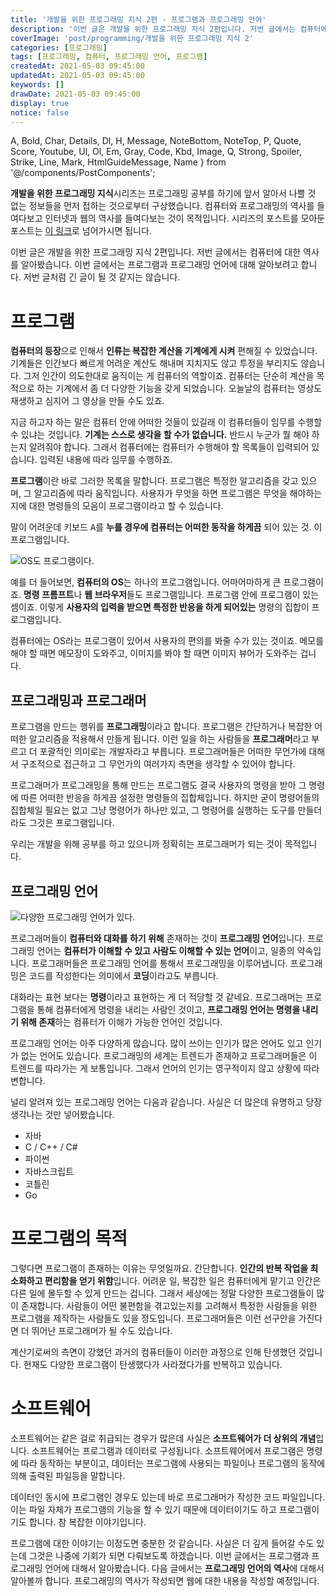```yaml
---
title: '개발을 위한 프로그래밍 지식 2편 - 프로그램과 프로그래밍 언어'
description: '이번 글은 개발을 위한 프로그래밍 지식 2편입니다. 저번 글에서는 컴퓨터에 대한 역사를 알아봤습니다. 이번 글에서는 프로그램과 프로그래밍 언어에 대해 알아보려고 합니다. 저번 글처럼 긴 글이 될 것 같지는 않습니다. 컴퓨터의 등장으로 인해서 인류는 복잡한 계산을 기계에게 시켜 편해질 수 있었습니다. 기계들은 인간보다 빠르게 어려운 계산도 해내며 지치지도 않고 투정을 부리지도 않습니다. 그저 인간이 의도한대로 움직이는 게 컴퓨터의 역할이죠. 하지만 말이죠 컴퓨터는 단순히 계산을 목적으로 하는 기계에서 좀 더 다양한 기능을 갖게 되었습니다. 컴퓨터는 어떻게 변해온 것일까요.'
coverImage: 'post/programming/개발을 위한 프로그래밍 지식 2'
categories: [프로그래밍]
tags: [프로그래밍, 컴퓨터, 프로그래밍 언어, 프로그램]
createdAt: 2021-05-03 09:45:00
updatedAt: 2021-05-03 09:45:00
keywords: []
drawDate: 2021-05-03 09:45:00
display: true
notice: false
---
```


  A, Bold, Char, Details, Dl, H, Message, NoteBottom, NoteTop, P,
  Quote, Score, Youtube, Ul, Ol, Em, Gray, Code, Kbd, Image,
  Q, Strong, Spoiler, Strike, Line, Mark, HtmlGuideMessage, Name
} from '@/components/PostComponents';

<Message color='blue'>
  <P><Strong>개발을 위한 프로그래밍 지식</Strong>시리즈는 프로그래밍 공부를 하기에 앞서 알아서 나쁠 것 없는 정보들을 먼저 접하는 것으로부터 구상했습니다. 컴퓨터와 프로그래밍의 역사를 들여다보고 인터넷과 웹의 역사를 들여다보는 것이 목적입니다. 시리즈의 포스트를 모아둔 포스트는 <A href='/post/2021-05-02-02-complete-programming-knowledge' type='blog'>이 링크</A>로 넘어가시면 됩니다.</P>
</Message>

이번 글은 개발을 위한 프로그래밍 지식 2편입니다. 저번 글에서는 컴퓨터에 대한 역사를 알아봤습니다. 이번 글에서는 프로그램과 프로그래밍 언어에 대해 알아보려고 합니다. 저번 글처럼 긴 글이 될 것 같지는 않습니다.

# 프로그램
**컴퓨터의 등장**으로 인해서 **인류는 복잡한 계산을 기계에게 시켜** 편해질 수 있었습니다. 기계들은 인간보다 빠르게 어려운 계산도 해내며 지치지도 않고 투정을 부리지도 않습니다. 그저 인간이 의도한대로 움직이는 게 컴퓨터의 역할이죠. 컴퓨터는 단순히 계산을 목적으로 하는 기계에서 좀 더 다양한 기능을 갖게 되었습니다. 오늘날의 컴퓨터는 영상도 재생하고 심지어 그 영상을 만들 수도 있죠.

지금 하고자 하는 말은 컴퓨터 안에 어떠한 것들이 있길래 이 컴퓨터들이 임무를 수행할 수 있냐는 것입니다. **기계는 스스로 생각을 할 수가 없습니다.** 반드시 누군가 뭘 해야 하는지 알려줘야 합니다. 그래서 컴퓨터에는 컴퓨터가 수행해야 할 목록들이 입력되어 있습니다. 입력된 내용에 따라 임무를 수행하죠.

**프로그램**이란 바로 그러한 목록을 말합니다. 프로그램은 특정한 알고리즘을 갖고 있으며, 그 알고리즘에 따라 움직입니다. 사용자가 무엇을 하면 프로그램은 무엇을 해야하는지에 대한 명령들의 모음이 프로그램이라고 할 수 있습니다.

<P>말이 어려운데 키보드 <Kbd>A</Kbd>를 <Strong>누를 경우에 컴퓨터는 어떠한 동작을 하게끔</Strong> 되어 있는 것. 이 프로그램입니다.</P>

![OS도 프로그램이다.](https://i.postimg.cc/MKhf0KNJ/os.png)

예를 더 들어보면, **컴퓨터의 OS**는 하나의 프로그램입니다. 어마어마하게 큰 프로그램이죠. **명령 프롬프트**나 **웹 브라우저**들도 프로그램입니다. 프로그램 안에 프로그램이 있는 셈이죠. 이렇게 **사용자의 입력을 받으면 특정한 반응을 하게 되어있는** 명령의 집합이 프로그램입니다.

컴퓨터에는 OS라는 프로그램이 있어서 사용자의 편의를 봐줄 수가 있는 것이죠. 메모를 해야 할 때면 메모장이 도와주고, 이미지를 봐야 할 때면 이미지 뷰어가 도와주는 겁니다.

## 프로그래밍과 프로그래머
프로그램을 만드는 행위를 **프로그래밍**이라고 합니다. 프로그램은 간단하거나 복잡한 어떠한 알고리즘을 적용해서 만들게 됩니다. 이런 일을 하는 사람들을 **프로그래머**라고 부르고 더 포괄적인 의미로는 개발자라고 부릅니다. 프로그래머들은 어떠한 무언가에 대해서 구조적으로 접근하고 그 무언가의 여러가지 측면을 생각할 수 있어야 합니다.

프로그래머가 프로그래밍을 통해 만드는 프로그램도 결국 사용자의 명령을 받아 그 명령에 따른 어떠한 반응을 하게끔 설정한 명령들의 집합체입니다. 하지만 굳이 명령어들의 집합체일 필요는 없고 그냥 명령어가 하나만 있고, 그 명령어를 실행하는 도구를 만들더라도 그것은 프로그램입니다.

우리는 개발을 위해 공부를 하고 있으니까 정확히는 프로그래머가 되는 것이 목적입니다.

## 프로그래밍 언어
![다양한 프로그래밍 언어가 있다.](https://i.postimg.cc/5N7dDX1D/Prog-languages.png)

프로그래머들이 **컴퓨터와 대화를 하기 위해** 존재하는 것이 **프로그래밍 언어**입니다. 프로그래밍 언어는 **컴퓨터가 이해할 수 있고 사람도 이해할 수 있는 언어**이고, 일종의 약속입니다. 프로그래머들은 프로그래밍 언어를 통해서 프로그래밍을 이루어냅니다. 프로그래밍은 코드를 작성한다는 의미에서 **코딩**이라고도 부릅니다.

대화라는 표현 보다는 **명령**이라고 표현하는 게 더 적당할 것 같네요. 프로그래머는 프로그램을 통해 컴퓨터에게 명령을 내리는 사람인 것이고, **프로그래밍 언어는 명령을 내리기 위해 존재**하는 컴퓨터가 이해가 가능한 언어인 것입니다.

프로그래밍 언어는 아주 다양하게 많습니다. 많이 쓰이는 인기가 많은 언어도 있고 인기가 없는 언어도 있습니다. 프로그래밍의 세계는 트렌드가 존재하고 프로그래머들은 이 트렌드를 따라가는 게 보통입니다. 그래서 언어의 인기는 영구적이지 않고 상황에 따라 변합니다.

널리 알려져 있는 프로그래밍 언어는 다음과 같습니다. 사실은 더 많은데 유명하고 당장 생각나는 것만 넣어봤습니다.

* 자바
* C / C++ / C#
* 파이썬
* 자바스크립트
* 코틀린
* Go

# 프로그램의 목적
그렇다면 프로그램이 존재하는 이유는 무엇일까요. 간단합니다. **인간의 반복 작업을 최소화하고 편리함을 얻기 위함**입니다. 어려운 일, 복잡한 일은 컴퓨터에게 맡기고 인간은 다른 일에 몰두할 수 있게 만드는 겁니다. 그래서 세상에는 정말 다양한 프로그램들이 많이 존재합니다. 사람들이 어떤 불편함을 겪고있는지를 고려해서 특정한 사람들을 위한 프로그램을 제작하는 사람들도 있을 정도입니다. 프로그래머들은 이런 선구안을 가진다면 더 뛰어난 프로그래머가 될 수도 있습니다.

계산기로써의 측면이 강했던 과거의 컴퓨터들이 이러한 과정으로 인해 탄생했던 것입니다. 현재도 다양한 프로그램이 탄생했다가 사라졌다가를 반복하고 있습니다.

# 소프트웨어
소프트웨어는 같은 걸로 취급되는 경우가 많은데 사실은 **소프트웨어가 더 상위의 개념**입니다. 소프트웨어는 프로그램과 데이터로 구성됩니다. 소프트웨어에서 프로그램은 명령에 따라 동작하는 부분이고, 데이터는 프로그램에 사용되는 파일이나 프로그램의 동작에 의해 출력된 파일등을 말합니다.

데이터인 동시에 프로그램인 경우도 있는데 바로 프로그래머가 작성한 코드 파일입니다. 이는 파일 자체가 프로그램의 기능을 할 수 있기 때문에 데이터이기도 하고 프로그램이기도 합니다. 참 복잡한 이야기입니다.

<Line />

프로그램에 대한 이야기는 이정도면 충분한 것 같습니다. 사실은 더 깊게 들어갈 수도 있는데 그것은 나중에 기회가 되면 다뤄보도록 하겠습니다. 이번 글에서는 프로그램과 프로그래밍 언어에 대해서 알아봤습니다. 다음 글에서는 **프로그래밍 언어의 역사**에 대해서 알아볼까 합니다. 프로그래밍의 역사가 작성되면 웹에 대한 내용을 작성할 예정입니다.
